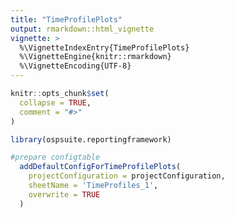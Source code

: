 ```yaml
---
title: "TimeProfilePlots"
output: rmarkdown::html_vignette
vignette: >
  %\VignetteIndexEntry{TimeProfilePlots}
  %\VignetteEngine{knitr::rmarkdown}
  %\VignetteEncoding{UTF-8}
---
```


```r
knitr::opts_chunk$set(
  collapse = TRUE,
  comment = "#>"
)
```

```r
library(ospsuite.reportingframework)
```

```r
#prepare configtable
  addDefaultConfigForTimeProfilePlots(
    projectConfiguration = projectConfiguration,
    sheetName = 'TimeProfiles_1',
    overwrite = TRUE
  )
```

